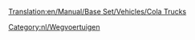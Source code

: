 [[Translation:en/Manual/Base Set/Vehicles/Cola Trucks]]

{{nl/Wegvoertuig|name     = MightyMover Colatruck
  |img      = MightyMover_Cola.png
  |price    = £4.797 (€9.594)
  |speed    = 30 mph (48 km/h)
  |annual   = £421 (€842)
  |designed = 1936
  |life     = 15
  |capacity = 17.000 liter cola
}}
{{nl/Wegvoertuig|name     = Powernaught Colatruck
  |img      = Powernaught_Cola.png
  |price    = £6.027 (12.054)
  |speed    = 55 mph (88 km/h)
  |annual   = £787 (€1.640)
  |designed = 1975
  |life     = 15
  |capacity = 19.000 liter cola
}}
{{nl/Wegvoertuig|name     = Wizzow Colatruck
  |img      = Wizzow_Cola.png
  |price    = £6.437 (€12.874)
  |speed    = 70 mph (112 km/h)
  |annual   = £1.125 (€2.640)
  |designed = 2012
  |life     = 15
  |capacity = 22.000 liter cola
}}

[[Category:nl/Wegvoertuigen]]